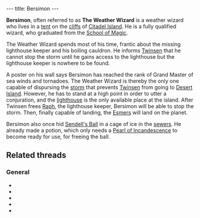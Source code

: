 ---
title: Bersimon
---

{{twinsunica import}}{{Infobox Character
 |image=Bersimon.jpg
 |race=Rabbibunny
 |gender=Male
 |size=average
 |age=Adult
 |magical=yes
 |lba1=
 |lba2=yes
 |alignment=sendell
 |occupation=Weather Wizard
 |requires=
 |amount=
 |fam1=
 |fam2=
 |planet=
 |island=
 |building=
}}

'''Bersimon''', often referred to as '''The Weather Wizard''' is a weather wizard who lives in a [[Weather Wizard tent|tent]] on the [[cliffs]] of [[Citadel Island]]. He is a fully qualified wizard, who graduated from the [[School of Magic]].

The Weather Wizard spends most of his time, frantic about the missing lighthouse keeper and his boiling cauldron. He informs [[Twinsen]] that he cannot stop the storm until he gains access to the lighthouse but the lighthouse keeper is nowhere to be found.

A poster on his wall says Bersimon has reached the rank of Grand Master of sea winds and tornadoes. The Weather Wizard is thereby the only one capable of dispursing the [[storm]] that prevents [[Twinsen]] from going to [[Desert Island]]. However, he has to stand at a high point in order to utter a conjuration, and the [[lighthouse]] is the only available place at the island. After Twinsen frees [[Raph]], the lighthouse keeper, Bersimon will be able to stop the storm. Then, finally capable of landing, the [[Esmer]]s will land on the planet.

Bersimon also once hid [[Sendell's Ball]] in a cage of ice in the [[Citadel Island sewers|sewers]]. He already made a potion, which only needs a [[Pearl of Incandescence]] to become ready for use, for freeing the ball.

{{spoiler|{{list
 |After Raph is rescued, the Weather Wizard takes Twinsen and [[Zoé]] to the top of the lighthouse and disperses the storm.
 |Later, when Twinsen seeks his advice, he's gone from his tent and leaves Twinsen a note with instructions to finish the [[Ring of Lightning|spell]] he is working on.}}}}

==Related threads==
===General===
* {{thread|id=8965|title=Toss Up Compensate Match}}
* {{thread|id=8895|title=Second Semi of the Toss Up!}}
* {{thread|id=6441|title=Bersimon's note}}
* {{thread|id=3078|title=The Weather Wizard~}}
* {{thread|id=155|title=Twinsun - a happy jolly place? I THINK NOT}}

<!-- remove these category links when they're all automated by categorizers...
[[Category:Citadel Island inhabitants]]
[[Category:Key characters]] -->